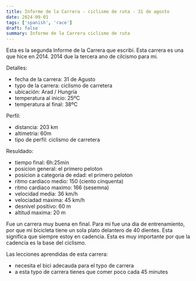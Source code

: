 ```yaml
---
title: Informe de la Carrera - ciclismo de ruta - 31 de agosto
date: 2024-09-01
tags: ['spanish', 'race']
draft: false
summary: Informe de la Carrera ciclismo de ruta
---
```


Esta es la segunda Informe de la Carrera que escribí. Esta carrera es una que hice en 2014. 2014 due la tercera ano de cilcismo para mi.

Detalles:

- fecha de la carrera: 31 de Agusto
- typo de la carrera: ciclismo de carretera
- ubicación: Arad / Hungría
- temperatura al inicio: 25ºC
- temperatura al final: 38ºC

Perfil:

- distancia: 203 km
- altimetria: 60m
- tipo de perfil: ciclismo de carretera

Resuldado:

- tiempo final: 6h:25min
- posicion general: el primero peloton
- posicion a categoria de edad: el primero peloton
- ritmo cardiaco medio: 150 (ciento cinquenta)
- ritmo cardiaco maximo: 166 (sesemna)
- velocidad media: 36 km/h
- velociadad maxima: 45 km/h
- desnivel positivo: 60 m
- altitud maxima: 20 m

Fue un carrera muy buena en final. Para mi fue una dia de entrenamiento, por que mi bicicleta tiene un sola plato delantero de 40 dientes. Esta significa que siempre estoy en cadencia. Esta es muy importante por que la cadencia es la base del ciclismo.

Las lecciones aprendidas de esta carrera:

- necesita el bici adecauda para el typo de carrera
- a esta typo de carrera tienes que comer poco cada 45 minutes
